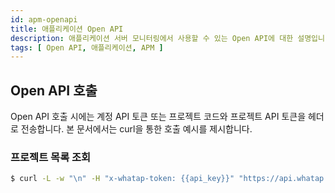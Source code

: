```yaml
---
id: apm-openapi
title: 애플리케이션 Open API
description: 애플리케이션 서버 모니터링에서 사용할 수 있는 Open API에 대한 설명입니다.
tags: [ Open API, 애플리케이션, APM ]
---
```


## Open API 호출

Open API 호출 시에는 계정 API 토큰 또는 프로젝트 코드와 프로젝트 API 토큰을 헤더로 전송합니다. 본 문서에서는 curl을 통한 호출 예시를 제시합니다.

### 프로젝트 목록 조회

```bash title='curl'
$ curl -L -w "\n" -H "x-whatap-token: {{api_key}}" "https://api.whatap.io/open/api/json/projects"
```

